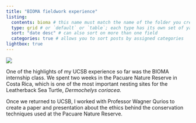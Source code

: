 ```yaml
---
title: "BIOMA fieldwork experience"
listing: 
  contents: bioma # this name must match the name of the folder you created in step #1; here, all Quarto docs in the `posts` directory will be included on your listing page
  type: grid # or `default` or `table`; each type has its own set of yaml options to include
  sort: "date desc" # can also sort on more than one field
  categories: true # allows you to sort posts by assigned categories 
lightbox: true
---
```


![](bioma/bioma_pics/turtlebucket.jpg){group="my-gallery"}

One of the highlights of my UCSB experience so far was the BIOMA internship class. We spent two weeks in the Pacuare Nature Reserve in Costa Rica, which is one of the most important nesting sites for the Leatherback Sea Turtle, *Dermochelys coriacea*.

Once we returned to UCSB, I worked with Professor Wagner Qurios to create a paper and presentation about the ethics behind the conservation techniques used at the Pacuare Nature Reserve.

